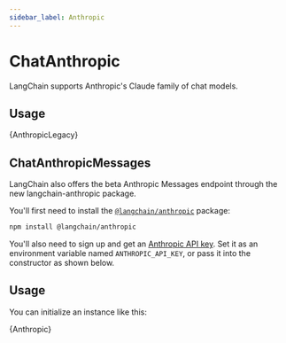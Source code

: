 ```yaml
---
sidebar_label: Anthropic
---
```


# ChatAnthropic

LangChain supports Anthropic's Claude family of chat models.

## Usage


<CodeBlock language="typescript">{AnthropicLegacy}</CodeBlock>

## ChatAnthropicMessages

LangChain also offers the beta Anthropic Messages endpoint through the new langchain-anthropic package.

You'll first need to install the [`@langchain/anthropic`](https://www.npmjs.com/package/@langchain/anthropic) package:


<IntegrationInstallTooltip></IntegrationInstallTooltip>

```bash npm2yarn
npm install @langchain/anthropic
```

You'll also need to sign up and get an [Anthropic API key](https://www.anthropic.com/).
Set it as an environment variable named `ANTHROPIC_API_KEY`, or pass it into the constructor as shown below.

## Usage

You can initialize an instance like this:


<CodeBlock language="typescript">{Anthropic}</CodeBlock>
